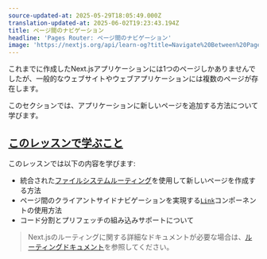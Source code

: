 ```yaml
---
source-updated-at: 2025-05-29T18:05:49.000Z
translation-updated-at: 2025-06-02T19:23:43.194Z
title: ページ間のナビゲーション
headline: 'Pages Router: ページ間のナビゲーション'
image: 'https://nextjs.org/api/learn-og?title=Navigate%20Between%20Pages&amp;chapter=4'
---
```


これまでに作成したNext.jsアプリケーションには1つのページしかありませんでしたが、一般的なウェブサイトやウェブアプリケーションには複数のページが存在します。

このセクションでは、アプリケーションに新しいページを追加する方法について学びます。

[このレッスンで学ぶこと](#このレッスンで学ぶこと)
--------------------------------------------------------------------

このレッスンでは以下の内容を学びます:

* 統合された[ファイルシステムルーティング](/docs/routing/introduction)を使用して新しいページを作成する方法
* ページ間のクライアントサイドナビゲーションを実現する[`Link`](https://nextjs.org/docs/api-reference/next/link)コンポーネントの使用方法
* コード分割とプリフェッチの組み込みサポートについて

> Next.jsのルーティングに関する詳細なドキュメントが必要な場合は、[ルーティングドキュメント](/docs/routing/introduction)を参照してください。